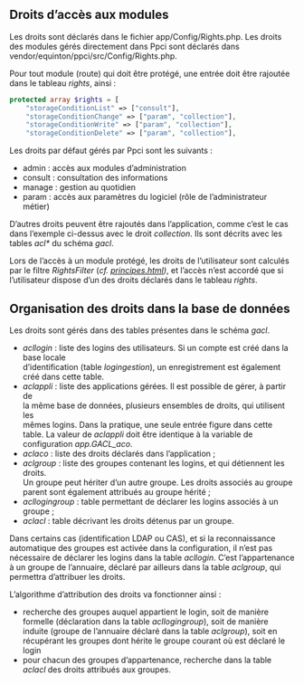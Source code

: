 ::: {.content-visible when-profile="french"}

# Droits d'accès aux modules

Les droits sont déclarés dans le fichier app/Config/Rights.php. Les droits des modules gérés directement dans Ppci sont déclarés dans vendor/equinton/ppci/src/Config/Rights.php.

Pour tout module (route) qui doit être protégé, une entrée doit être rajoutée dans le tableau _rights_, ainsi : 

```php
protected array $rights = [
	"storageConditionList" => ["consult"],
    "storageConditionChange" => ["param", "collection"],
    "storageConditionWrite" => ["param", "collection"],
    "storageConditionDelete" => ["param", "collection"],
```

Les droits par défaut gérés par Ppci sont les suivants :

*   admin : accès aux modules d'administration
*   consult : consultation des informations
*   manage : gestion au quotidien
*   param : accès aux paramètres du logiciel (rôle de l'administrateur métier)

D'autres droits peuvent être rajoutés dans l'application, comme c'est le cas dans l'exemple ci-dessus avec le droit _collection_. Ils sont décrits avec les tables _acl\*_ du schéma _gacl_.

Lors de l'accès à un module protégé, les droits de l'utilisateur sont calculés par le filtre _RightsFilter_ (_cf._ [_principes.html_](principes.html)_)_, et l'accès n'est accordé que si l'utilisateur dispose d'un des droits déclarés dans le tableau _rights_.

## Organisation des droits dans la base de données

Les droits sont gérés dans des tables présentes dans le schéma _gacl_.

*   _acllogin_ : liste des logins des utilisateurs. Si un compte est créé dans la base locale  
    d’identification (table _logingestion_), un enregistrement est également créé dans cette table.
*   _aclappli_ : liste des applications gérées. Il est possible de gérer, à partir de  
    la même base de données, plusieurs ensembles de droits, qui utilisent les  
    mêmes logins. Dans la pratique, une seule entrée figure dans cette table. La valeur de _aclappli_ doit être identique à la variable de configuration _app.GACL\_aco_.
*   _aclaco_ : liste des droits déclarés dans l’application ;
*   _aclgroup_ : liste des groupes contenant les logins, et qui détiennent les droits.  
    Un groupe peut hériter d’un autre groupe. Les droits associés au groupe  
    parent sont également attribués au groupe hérité ;
*   _acllogingroup_ : table permettant de déclarer les logins associés à un groupe ;
*   _aclacl_ : table décrivant les droits détenus par un groupe.

Dans certains cas (identification LDAP ou CAS), et si la reconnaissance automatique des groupes est activée dans la configuration, il n'est pas nécessaire de déclarer les logins dans la table _acllogin_. C'est l'appartenance à un groupe de l'annuaire, déclaré par ailleurs dans la table _aclgroup_, qui permettra d'attribuer les droits.

L'algorithme d'attribution des droits va fonctionner ainsi :

*   recherche des groupes auquel appartient le login, soit de manière formelle (déclaration dans la table _acllogingroup_), soit de manière induite (groupe de l'annuaire déclaré dans la table _aclgroup_), soit en récupérant les groupes dont hérite le groupe courant où est déclaré le login
*   pour chacun des groupes d'appartenance, recherche dans la table _aclacl_ des droits attribués aux groupes.

:::